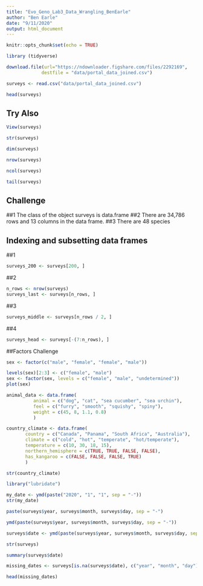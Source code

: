 ```yaml
---
title: "Evo_Geno_Lab3_Data_Wrangling_BenEarle"
author: "Ben Earle"
date: "9/11/2020"
output: html_document
---
```


```r
knitr::opts_chunk$set(echo = TRUE)
```


```r
library (tidyverse)
```
 
 ```r
 download.file(url="https://ndownloader.figshare.com/files/2292169",
              destfile = "data/portal_data_joined.csv")
```

```r
surveys <- read.csv("data/portal_data_joined.csv")
```

```r
head(surveys)
```
## Try Also

```r
View(surveys)
```

```r
str(surveys)
```

```r
dim(surveys)
```

```r
nrow(surveys)
```
```r
ncol(surveys)
```
```r
tail(surveys)
```

## Challenge
##1 The class of the object surveys is data.frame
##2 There are 34,786 rows and 13 columns in the data frame. 
##3 There are 48 species

## Indexing and subsetting data frames
##1
```r
surveys_200 <- surveys[200, ]
```
##2
```r
n_rows <- nrow(surveys)
surveys_last <- surveys[n_rows, ]
```
##3
```r
surveys_middle <- surveys[n_rows / 2, ]
```
##4
```r
surveys_head <- surveys[-(7:n_rows), ]
```

##Factors Challenge
```r
sex <- factor(c("male", "female", "female", "male"))
```

```r
levels(sex)[2:3] <- c("female", "male")
sex <- factor(sex, levels = c("female", "male", "undetermined"))
plot(sex)
```

```r
animal_data <- data.frame(
          animal = c("dog", "cat", "sea cucumber", "sea urchin"),
          feel = c("furry", "smooth", "squishy", "spiny"),
          weight = c(45, 8, 1.1, 0.8)
          )
```

```r
country_climate <- data.frame(
       country = c("Canada", "Panama", "South Africa", "Australia"),
       climate = c("cold", "hot", "temperate", "hot/temperate"),
       temperature = c(10, 30, 18, 15),
       northern_hemisphere = c(TRUE, TRUE, FALSE, FALSE),
       has_kangaroo = c(FALSE, FALSE, FALSE, TRUE)
       )
```

```r
str(country_climate)
```

```r
library("lubridate")
```

```r
my_date <- ymd(paste("2020", "1", "1", sep = "-")) 
str(my_date)
```

```r
paste(surveys$year, surveys$month, surveys$day, sep = "-")
```

```r
ymd(paste(surveys$year, surveys$month, surveys$day, sep = "-"))
```

```r
surveys$date <- ymd(paste(surveys$year, surveys$month, surveys$day, sep = "-"))
```

```r
str(surveys)
```

```r
summary(surveys$date)
```

```r
missing_dates <- surveys[is.na(surveys$date), c("year", "month", "day")]

head(missing_dates)
```